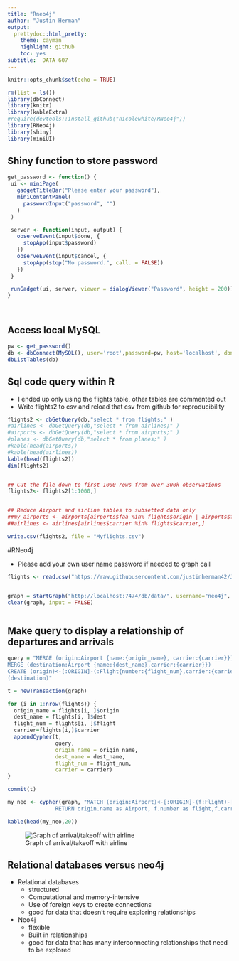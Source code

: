 ```yaml
---
title: "Rneo4j"
author: "Justin Herman"
output:
  prettydoc::html_pretty:
    theme: cayman
    highlight: github
    toc: yes
subtitle:  DATA 607
---
```


```r
knitr::opts_chunk$set(echo = TRUE)

```

```r
rm(list = ls())
library(dbConnect)
library(knitr)
library(kableExtra)
#require(devtools::install_github("nicolewhite/RNeo4j"))
library(RNeo4j)
library(shiny)
library(miniUI)
```

## Shiny function to store password
```r
get_password <- function() {
 ui <- miniPage(
   gadgetTitleBar("Please enter your password"),
   miniContentPanel(
     passwordInput("password", "")
   )
 )

 server <- function(input, output) {
   observeEvent(input$done, {
     stopApp(input$password)
   })
   observeEvent(input$cancel, {
     stopApp(stop("No password.", call. = FALSE))
   })
 }

 runGadget(ui, server, viewer = dialogViewer("Password", height = 200))
}




```


## Access local MySQL

```r
pw <- get_password()
db <- dbConnect(MySQL(), user='root',password=pw, host='localhost', dbname='flights')
dbListTables(db)

```

## Sql code query within R 
+ I ended up only using the flights table, other tables are commented out
+ Write flights2 to csv and reload that csv from github for reproducibility
```r

flights2 <- dbGetQuery(db,"select * from flights;" )
#airlines <- dbGetQuery(db,"select * from airlines;" )
#airports <- dbGetQuery(db,"select * from airports;" )
#planes <- dbGetQuery(db,"select * from planes;" )
#kable(head(airports))
#kable(head(airlines))
kable(head(flights2))
dim(flights2)


## Cut the file down to first 1000 rows from over 300k observations
flights2<- flights2[1:1000,]


## Reduce Airport and airline tables to subsetted data only
##my_airports <- airports[airports$faa %in% flights$origin | airports$faa %in% flights$dest , ]
##airlines <- airlines[airlines$carrier %in% flights$carrier,]

write.csv(flights2, file = "Myflights.csv")

```
#RNeo4j

+ Please add your own user name password if needed to graph call
```r
flights <- read.csv("https://raw.githubusercontent.com/justinherman42/Justin-Data-607/master/week%2013%20nosql/Myflights.csv")


graph = startGraph("http://localhost:7474/db/data/", username="neo4j", password="12345")
clear(graph, input = FALSE)



```


## Make query to display a relationship of departures and arrivals
```r

query = "MERGE (origin:Airport {name:{origin_name}, carrier:{carrier}})
MERGE (destination:Airport {name:{dest_name},carrier:{carrier}})
CREATE (origin)<-[:ORIGIN]-(:Flight{number:{flight_num},carrier:{carrier}})-[:DESTINATION]->
(destination)"

t = newTransaction(graph)

for (i in 1:nrow(flights)) {
  origin_name = flights[i, ]$origin
  dest_name = flights[i, ]$dest
  flight_num = flights[i, ]$flight
  carrier=flights[i,]$carrier
  appendCypher(t, 
               query, 
               origin_name = origin_name, 
               dest_name = dest_name, 
               flight_num = flight_num,
               carrier = carrier)
}

commit(t)

my_neo <- cypher(graph, "MATCH (origin:Airport)<-[:ORIGIN]-(f:Flight)-[:DESTINATION]->(dest_Airport:Airport)
               RETURN origin.name as Airport, f.number as flight,f.carrier as carrier, dest_Airport.name as destination")

kable(head(my_neo,20))

```


![Graph of arrival/takeoff with airline ](C:/Users/justin/Desktop/graph4.png)


## Relational databases versus neo4j
+ Relational databases 
     + structured
     + Computational and memory-intensive
     + Use of foreign keys to create connections
     + good for data that doesn't require exploring relationships
     
+ Neo4j
    + flexible
    + Built in relationships
    + good for data that has many interconnecting relationships that need to be     explored
    
    